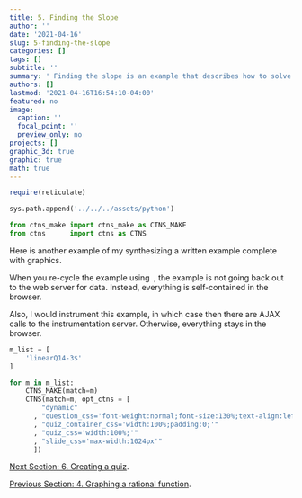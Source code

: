 ```yaml
---
title: 5. Finding the Slope
author: ''
date: '2021-04-16'
slug: 5-finding-the-slope
categories: []
tags: []
subtitle: ''
summary: ' Finding the slope is an example that describes how to solve a problem using a coordinated sequence of graphics.'
authors: []
lastmod: '2021-04-16T16:54:10-04:00'
featured: no
image:
  caption: ''
  focal_point: ''
  preview_only: no
projects: []
graphic_3d: true
graphic: true
math: true
---
```

```r
require(reticulate)
```

```python
sys.path.append('../../../assets/python')

from ctns_make import ctns_make as CTNS_MAKE
from ctns      import ctns as CTNS
```

Here is another example of my synthesizing a written example complete with graphics. 

When you re-cycle the example using <i style="font-weight:900;color:#aaa;font-size: 1.2em;vertical-align:top;margin:0 0.1em;" class="fas fa-sync-alt"></i>, the example is not going back out to the web server for data. Instead, everything is self-contained in the browser.

Also, I would instrument this example, in which case then there are AJAX calls to the instrumentation server. Otherwise, everything stays in the browser.

```python
m_list = [
    'linearQ14-3$'
]

for m in m_list:
    CTNS_MAKE(match=m)
    CTNS(match=m, opt_ctns = [ 
        "dynamic"
      , "question_css='font-weight:normal;font-size:130%;text-align:left;'"
      , "quiz_container_css='width:100%;padding:0;'"
      , "quiz_css='width:100%;'"
      , "slide_css='max-width:1024px'"
      ])
```

[Next Section: 6. Creating a quiz](/demonstration/6-creating-a-quiz).

[Previous Section: 4. Graphing a rational function](/demonstration/4-graphing-a-rational-function).
